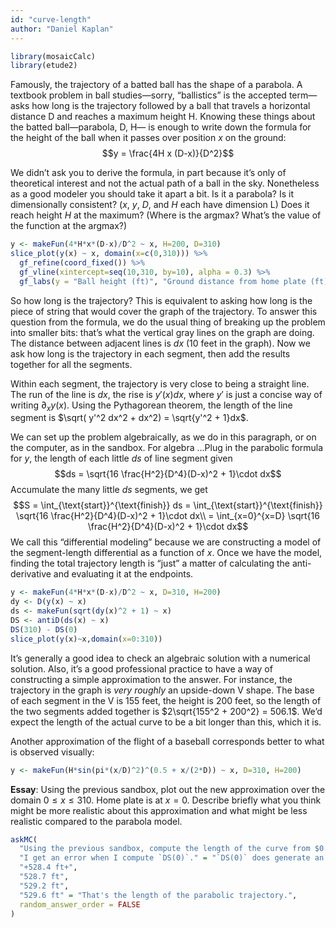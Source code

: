 ```yaml
---
id: "curve-length"
author: "Daniel Kaplan"
---
```


```r
library(mosaicCalc)
library(etude2)
```



Famously, the trajectory of a batted ball has the shape of a parabola. A textbook problem in ball studies---sorry, "ballistics" is the accepted term---asks how long is the trajectory followed by a ball that travels a horizontal distance D and reaches a maximum height H. Knowing these things about the batted ball---parabola, D, H--- is enough to write down the formula for the height of the ball when it passes over position $x$ on the ground: $$y = \frac{4H x (D-x)}{D^2}$$

We didn't ask you to derive the formula, in part because it's only of theoretical interest and not the actual path of a ball in the sky. Nonetheless as a good modeler you should take it apart a bit. Is it a parabola? Is it dimensionally consistent? ($x$, $y$, $D$, and $H$ each have dimension L) Does it reach height $H$ at the maximum? (Where is the argmax? What's the value of the function at the argmax?)

```r
y <- makeFun(4*H*x*(D-x)/D^2 ~ x, H=200, D=310)
slice_plot(y(x) ~ x, domain(x=c(0,310))) %>%
  gf_refine(coord_fixed()) %>%
  gf_vline(xintercept=seq(10,310, by=10), alpha = 0.3) %>%
  gf_labs(y = "Ball height (ft)", "Ground distance from home plate (ft)", title="Nearly a home run to left field at Fenway")
```

So how long is the trajectory? This is equivalent to asking how long is the piece of string that would cover the graph of the trajectory. To answer this question from the formula, we do the usual thing of breaking up the problem into smaller bits: that's what the vertical gray lines on the graph are doing. The distance between adjacent lines is $dx$ (10 feet in the graph). Now we ask how long is the trajectory in each segment, then add the results together for all the segments.

Within each segment, the trajectory is very close to being a straight line. The run of the line is $dx$, the rise is $y'(x) dx$, where $y'$ is just a concise way of writing $\partial_x y(x)$. Using the Pythagorean theorem, the length of the line segment is $\sqrt( y'^2 dx^2 + dx^2) = \sqrt{y'^2 + 1}dx$.

We can set up the problem algebraically, as we do in this paragraph, or on the computer, as in the sandbox. For algebra ...Plug in the parabolic formula for $y$, the length of each little $ds$ of line segment given $$ds = \sqrt{16 \frac{H^2}{D^4}(D-x)^2 + 1}\cdot dx$$
Accumulate the many little $ds$ segments, we get $$S = \int_{\text{start}}^{\text{finish}} ds = \int_{\text{start}}^{\text{finish}}
\sqrt{16 \frac{H^2}{D^4}(D-x)^2 + 1}\cdot dx\\ = \int_{x=0}^{x=D} \sqrt{16 \frac{H^2}{D^4}(D-x)^2 + 1}\cdot dx$$
We call this "differential modeling" because we are constructing a model of the segment-length differential as a function of $x$. Once we have the model, finding the total trajectory length is "just" a matter of calculating the anti-derivative and evaluating it at the endpoints.

```r
y <- makeFun(4*H*x*(D-x)/D^2 ~ x, D=310, H=200)
dy <- D(y(x) ~ x)
ds <- makeFun(sqrt(dy(x)^2 + 1) ~ x)
DS <- antiD(ds(x) ~ x)
DS(310) - DS(0)
slice_plot(y(x)~x,domain(x=0:310))
```

It's generally a good idea to check an algebraic solution with a numerical solution. Also, it's a good professional practice to have a way of constructing a simple approximation to the answer. For instance, the trajectory in the graph is *very roughly* an upside-down V shape. The base of each segment in the V is 155 feet, the height is 200 feet, so the length of the two segments added together is $2\sqrt{155^2 + 200^2} = 506.1$. We'd expect the length of the actual curve to be a bit longer than this, which it is.

Another approximation of the flight of a baseball corresponds better to what is observed visually:
```r
y <- makeFun(H*sin(pi*(x/D)^2)^(0.5 + x/(2*D)) ~ x, D=310, H=200)
```

**Essay**: Using the previous sandbox, plot out the new approximation over the domain $0 \leq x \leq 310$. Home plate is at $x=0$. Describe briefly what you think might be more realistic about this approximation and what might be less realistic compared to the parabola model.

```r
askMC(
  "Using the previous sandbox, compute the length of the curve from $0.01 \\leq x \\leq 310$. What is it?",
  "I get an error when I compute `DS(0)`." = "`DS(0)` does generate an error. This has to do with a divide-by-zero somewhere in the calculation. That's why we said to start at $x=0.01$.",
  "+528.4 ft+",
  "528.7 ft",
  "529.2 ft",
  "529.6 ft" = "That's the length of the parabolic trajectory.",
  random_answer_order = FALSE
)
```
